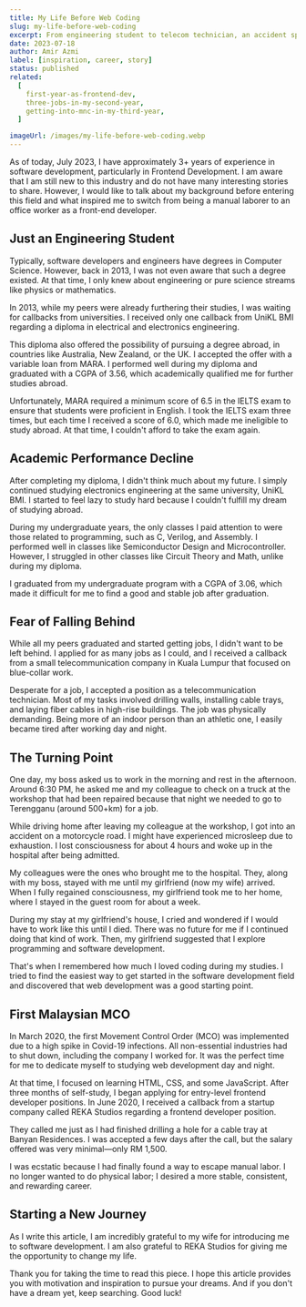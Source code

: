 ```yaml
---
title: My Life Before Web Coding
slug: my-life-before-web-coding
excerpt: From engineering student to telecom technician, an accident sparked my passion for coding. Switching to software development brought fulfillment and stability
date: 2023-07-18
author: Amir Azmi
label: [inspiration, career, story]
status: published
related:
  [
    first-year-as-frontend-dev,
    three-jobs-in-my-second-year,
    getting-into-mnc-in-my-third-year,
  ]

imageUrl: /images/my-life-before-web-coding.webp
---
```


As of today, July 2023, I have approximately 3+ years of experience in software development, particularly in Frontend Development. I am aware that I am still new to this industry and do not have many interesting stories to share. However, I would like to talk about my background before entering this field and what inspired me to switch from being a manual laborer to an office worker as a front-end developer.

## Just an Engineering Student

Typically, software developers and engineers have degrees in Computer Science. However, back in 2013, I was not even aware that such a degree existed. At that time, I only knew about engineering or pure science streams like physics or mathematics.

In 2013, while my peers were already furthering their studies, I was waiting for callbacks from universities. I received only one callback from UniKL BMI regarding a diploma in electrical and electronics engineering.

This diploma also offered the possibility of pursuing a degree abroad, in countries like Australia, New Zealand, or the UK. I accepted the offer with a variable loan from MARA. I performed well during my diploma and graduated with a CGPA of 3.56, which academically qualified me for further studies abroad.

Unfortunately, MARA required a minimum score of 6.5 in the IELTS exam to ensure that students were proficient in English. I took the IELTS exam three times, but each time I received a score of 6.0, which made me ineligible to study abroad. At that time, I couldn't afford to take the exam again.

## Academic Performance Decline

After completing my diploma, I didn't think much about my future. I simply continued studying electronics engineering at the same university, UniKL BMI. I started to feel lazy to study hard because I couldn't fulfill my dream of studying abroad.

During my undergraduate years, the only classes I paid attention to were those related to programming, such as C, Verilog, and Assembly. I performed well in classes like Semiconductor Design and Microcontroller. However, I struggled in other classes like Circuit Theory and Math, unlike during my diploma.

I graduated from my undergraduate program with a CGPA of 3.06, which made it difficult for me to find a good and stable job after graduation.

## Fear of Falling Behind

While all my peers graduated and started getting jobs, I didn't want to be left behind. I applied for as many jobs as I could, and I received a callback from a small telecommunication company in Kuala Lumpur that focused on blue-collar work.

Desperate for a job, I accepted a position as a telecommunication technician. Most of my tasks involved drilling walls, installing cable trays, and laying fiber cables in high-rise buildings. The job was physically demanding. Being more of an indoor person than an athletic one, I easily became tired after working day and night.

## The Turning Point

One day, my boss asked us to work in the morning and rest in the afternoon. Around 6:30 PM, he asked me and my colleague to check on a truck at the workshop that had been repaired because that night we needed to go to Terengganu (around 500+km) for a job.

While driving home after leaving my colleague at the workshop, I got into an accident on a motorcycle road. I might have experienced microsleep due to exhaustion. I lost consciousness for about 4 hours and woke up in the hospital after being admitted.

My colleagues were the ones who brought me to the hospital. They, along with my boss, stayed with me until my girlfriend (now my wife) arrived. When I fully regained consciousness, my girlfriend took me to her home, where I stayed in the guest room for about a week.

During my stay at my girlfriend's house, I cried and wondered if I would have to work like this until I died. There was no future for me if I continued doing that kind of work. Then, my girlfriend suggested that I explore programming and software development.

That's when I remembered how much I loved coding during my studies. I tried to find the easiest way to get started in the software development field and discovered that web development was a good starting point.

## First Malaysian MCO

In March 2020, the first Movement Control Order (MCO) was implemented due to a high spike in Covid-19 infections. All non-essential industries had to shut down, including the company I worked for. It was the perfect time for me to dedicate myself to studying web development day and night.

At that time, I focused on learning HTML, CSS, and some JavaScript. After three months of self-study, I began applying for entry-level frontend developer positions. In June 2020, I received a callback from a startup company called REKA Studios regarding a frontend developer position.

They called me just as I had finished drilling a hole for a cable tray at Banyan Residences. I was accepted a few days after the call, but the salary offered was very minimal—only RM 1,500.

I was ecstatic because I had finally found a way to escape manual labor. I no longer wanted to do physical labor; I desired a more stable, consistent, and rewarding career.

## Starting a New Journey

As I write this article, I am incredibly grateful to my wife for introducing me to software development. I am also grateful to REKA Studios for giving me the opportunity to change my life.

Thank you for taking the time to read this piece. I hope this article provides you with motivation and inspiration to pursue your dreams. And if you don't have a dream yet, keep searching. Good luck!

